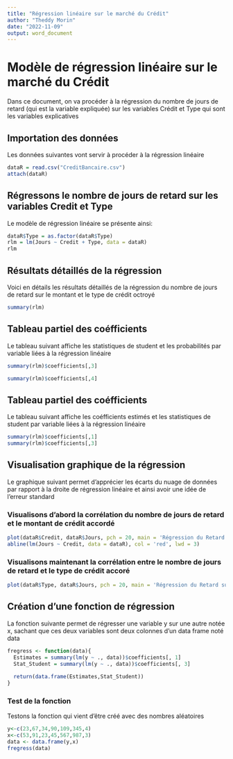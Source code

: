 ```yaml
---
title: "Régression linéaire sur le marché du Crédit"
author: "Theddy Morin"
date: "2022-11-09"
output: word_document
---
```




# Modèle de régression linéaire sur le marché du Crédit
Dans ce document, on va procéder à la régression du nombre de jours de retard (qui est la variable expliquée) sur les variables Crédit et Type qui sont les variables explicatives



## Importation des données
Les données suivantes vont servir à procéder à la régression linéaire

```r
dataR = read.csv("CreditBancaire.csv")
attach(dataR)
```



## Régressons le nombre de jours de retard sur les variables Credit et Type
Le modèle de régression linéaire se présente ainsi:

```r
dataR$Type = as.factor(dataR$Type)
rlm = lm(Jours ~ Credit + Type, data = dataR)
rlm
```



## Résultats détaillés de la régression
Voici en détails les résultats détaillés de la régression du nombre de jours de retard sur le montant et le type de crédit octroyé

```r
summary(rlm)
```



## Tableau partiel des coéfficients
Le tableau suivant affiche les statistiques de student et les probabilités par variable liées à la régression linéaire 

```r
summary(rlm)$coefficients[,3]

summary(rlm)$coefficients[,4]
```



## Tableau partiel des coéfficients
Le tableau suivant affiche les coéfficients estimés et les statistiques de student par variable liées à la régression linéaire

```r
summary(rlm)$coefficients[,1]
summary(rlm)$coefficients[,3]
```



## Visualisation graphique de la régression
Le graphique suivant permet d'apprécier les écarts du nuage de données par rapport à la droite de régression linéaire et ainsi avoir une idée de l'erreur standard

### Visualisons d'abord la corrélation du nombre de jours de retard et le montant de crédit accordé
```r
plot(dataR$Credit, dataR$Jours, pch = 20, main = 'Régression du Retard sur le crédit accordé', xlab = 'Montant du Crédit', ylab = 'Jours de retard')
abline(lm(Jours ~ Credit, data = dataR), col = 'red', lwd = 3)
```


### Visualisons maintenant la corrélation entre le nombre de jours de retard et le type de crédit accoré

```r
plot(dataR$Type, dataR$Jours, pch = 20, main = 'Régression du Retard sur le type de crédit', xlab = 'Type de Crédit', ylab = 'Jours de retard')
```



## Création d'une fonction de régression
La fonction suivante permet de régresser une variable y sur une autre notée x, sachant que ces deux variables sont deux colonnes d'un data frame noté data

```r
fregress <- function(data){   
  Estimates = summary(lm(y ~ ., data))$coefficients[, 1]
  Stat_Student = summary(lm(y ~ ., data))$coefficients[, 3]
  
  return(data.frame(Estimates,Stat_Student))
}
```



### Test de la fonction
Testons la fonction qui vient d'être créé avec des nombres aléatoires

```r
y<-c(23,67,34,90,109,345,4)
x<-c(53,91,23,45,567,987,3)
data <- data.frame(y,x)
fregress(data)
```